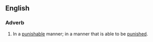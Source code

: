 ==English==
===Adverb===
{{en-adv}}
# In a [[punishable]] manner; in a manner that is able to be [[punish]]ed.